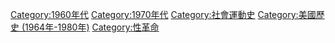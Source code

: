 {{Commons cat|Hippies}}

[[Category:1960年代|Category:1960年代]]
[[Category:1970年代|Category:1970年代]]
[[Category:社會運動史|Category:社會運動史]]
[[Category:美國歷史_(1964年-1980年)|Category:美國歷史 (1964年-1980年)]]
[[Category:性革命|Category:性革命]]
